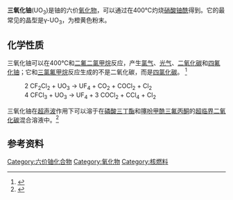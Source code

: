 {{chembox
| verifiedrevid = 406131570
| Name = 三氧化铀
| ImageFile = UO3 gamma lattice.png
| IUPACName = 三氧化铀<br/>氧化铀(VI)
| OtherNames = 氧化铀酰<br/>铀酸酐
| Section1 = {{Chembox Identifiers
| CASNo = 1344-58-7
| CASNo_Ref = {{cascite}}
}}
| Section2 = {{Chembox Properties
| Formula = UO<sub>3</sub>
| MolarMass = 286.29 g/mol
| Density = 5.5–8.7 g/cm<sup>3</sup>
| Appearance = 橙黄色粉末
| Solubility = 部分可溶
| MeltingPt = ~200–650℃(分解)
}}
| Section3 = {{Chembox Structure
| CrystalStruct = ''see text''
| SpaceGroup = ''I''4<sub>1</sub>/amd (''γ''-UO<sub>3</sub>)
| Coordination = 
}}
| Section7 = {{Chembox Hazards
| ExternalMSDS = [https://web.archive.org/web/20050327130300/http://www.ibilabs.com/UO3-MSDS.htm External MSDS]
| EUIndex = 092-002-00-3
| EUClass = 剧毒('''T+''')<br/>对环境有害('''N''')
| RPhrases = {{R26/28}}, {{R33}}, {{R51/53}}
| SPhrases = {{S1/2}}, {{S20/21}}, {{S45}}, {{S61}}
| NFPA-H = 
| NFPA-F = 
| NFPA-R = 
| NFPA-O = 
| FlashPt = 不可燃
| LD50 = 
| PEL = 
}}
| Section8 = {{Chembox Related
| OtherAnions = 
| OtherFunctn = [[二氧化铀|二氧化铀]]<br/>[[八氧化三铀|八氧化三铀]]
| Function = [[铀|铀]] [[氧化物|氧化物]]
| OtherCpds =
}}
}}

'''三氧化铀'''(UO<sub>3</sub>)是铀的六价[[氧化物|氧化物]]，可以通过在400℃灼烧[[硝酸铀酰|硝酸铀酰]]得到。它的最常见的晶型是γ-UO<sub>3</sub>，为橙黄色粉末。

==化学性质==
三氧化铀可以在400℃和[[二氟二氯甲烷|二氟二氯甲烷]]反应，产生[[氯气|氯气]]、[[光气|光气]]、[[二氧化碳|二氧化碳]]和[[四氟化铀|四氟化铀]]；它和[[三氯氟甲烷|三氯氟甲烷]]反应生成的不是二氧化碳，而是[[四氯化碳|四氯化碳]]。<!--This is a case of a hard perhalogenated freon which is normally considered to be inert being converted chemically at a moderate temperature。--><ref>{{cite journal|author= Booth HS, Krasny-Ergen W, Heath RE| title= Uranium Tetrafluoride|journal= [[Journal_of_the_American_Chemical_Society|Journal of the American Chemical Society]]|year= 1946|volume= 68|issue= 10|pages= 1969–1970| doi= 10.1021/ja01214a028}}</ref>

:2 CF<sub>2</sub>Cl<sub>2</sub> + UO<sub>3</sub> → UF<sub>4</sub> + CO<sub>2</sub> + COCl<sub>2</sub> + Cl<sub>2</sub>
:4 CFCl<sub>3</sub> + UO<sub>3</sub> → UF<sub>4</sub> + 3 COCl<sub>2</sub> + CCl<sub>4</sub> + Cl<sub>2</sub>
三氧化铀在[[超声波|超声波]]作用下可以溶于在[[磷酸三丁酯|磷酸三丁酯]]和[[噻吩甲酰三氟丙酮|噻吩甲酰三氟丙酮]]的[[超临界二氧化碳|超临界二氧化碳]]混合溶液中。<ref>{{cite journal|author= Trofimov TI, Samsonov MD, Lee SC, Myasoedov BF, Wai CM|title= Dissolution of uranium oxides in supercritical carbon dioxide containing tri-''n''-butyl phosphate and thenoyltrifluoroacetone|journal= Mendeleev Communications|year= 2001|volume= 11|issue= 4|pages= 129–130|doi= 10.1070/MC2001v011n04ABEH001468}}</ref>

==参考资料==
{{reflist}}

{{铀化合物}}
{{氧化物}}

[[Category:六价铀化合物|Category:六价铀化合物]]
[[Category:氧化物|Category:氧化物]]
[[Category:核燃料|Category:核燃料]]

{{无机化合物小作品}}
